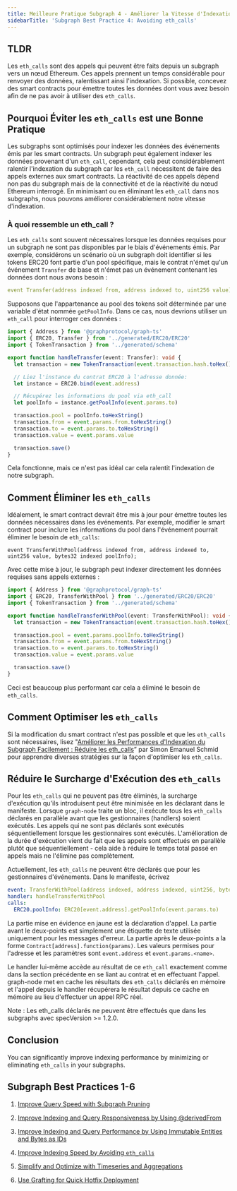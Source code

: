 ```yaml
---
title: Meilleure Pratique Subgraph 4 - Améliorer la Vitesse d'Indexation en Évitant les eth_calls
sidebarTitle: 'Subgraph Best Practice 4: Avoiding eth_calls'
---
```


## TLDR

Les `eth_calls` sont des appels qui peuvent être faits depuis un subgraph vers un nœud Ethereum. Ces appels prennent un temps considérable pour renvoyer des données, ralentissant ainsi l'indexation. Si possible, concevez des smart contracts pour émettre toutes les données dont vous avez besoin afin de ne pas avoir à utiliser des `eth_calls`.

## Pourquoi Éviter les `eth_calls` est une Bonne Pratique

Les subgraphs sont optimisés pour indexer les données des événements émis par les smart contracts. Un subgraph peut également indexer les données provenant d'un `eth_call`, cependant, cela peut considérablement ralentir l'indexation du subgraph car les `eth_call` nécessitent de faire des appels externes aux smart contracts. La réactivité de ces appels dépend non pas du subgraph mais de la connectivité et de la réactivité du nœud Ethereum interrogé. En minimisant ou en éliminant les `eth_call` dans nos subgraphs, nous pouvons améliorer considérablement notre vitesse d'indexation.

### À quoi ressemble un eth_call ?

Les `eth_calls` sont souvent nécessaires lorsque les données requises pour un subgraph ne sont pas disponibles par le biais d'événements émis. Par exemple, considérons un scénario où un subgraph doit identifier si les tokens ERC20 font partie d'un pool spécifique, mais le contrat n'émet qu'un événement `Transfer` de base et n'émet pas un événement contenant les données dont nous avons besoin :

```yaml
event Transfer(address indexed from, address indexed to, uint256 value);
```

Supposons que l'appartenance au pool des tokens soit déterminée par une variable d'état nommée `getPoolInfo`. Dans ce cas, nous devrions utiliser un `eth_call` pour interroger ces données :

```typescript
import { Address } from '@graphprotocol/graph-ts'
import { ERC20, Transfer } from '../generated/ERC20/ERC20'
import { TokenTransaction } from '../generated/schema'

export function handleTransfer(event: Transfer): void {
  let transaction = new TokenTransaction(event.transaction.hash.toHex())

  // Liez l'instance du contrat ERC20 à l'adresse donnée:
  let instance = ERC20.bind(event.address)

  // Récupérez les informations du pool via eth_call
  let poolInfo = instance.getPoolInfo(event.params.to)

  transaction.pool = poolInfo.toHexString()
  transaction.from = event.params.from.toHexString()
  transaction.to = event.params.to.toHexString()
  transaction.value = event.params.value

  transaction.save()
}
```

Cela fonctionne, mais ce n'est pas idéal car cela ralentit l'indexation de notre subgraph.

## Comment Éliminer les `eth_calls`

Idéalement, le smart contract devrait être mis à jour pour émettre toutes les données nécessaires dans les événements. Par exemple, modifier le smart contract pour inclure les informations du pool dans l'événement pourrait éliminer le besoin de `eth_calls`:

```
event TransferWithPool(address indexed from, address indexed to, uint256 value, bytes32 indexed poolInfo);
```

Avec cette mise à jour, le subgraph peut indexer directement les données requises sans appels externes :

```typescript
import { Address } from '@graphprotocol/graph-ts'
import { ERC20, TransferWithPool } from '../generated/ERC20/ERC20'
import { TokenTransaction } from '../generated/schema'

export function handleTransferWithPool(event: TransferWithPool): void {
  let transaction = new TokenTransaction(event.transaction.hash.toHex())

  transaction.pool = event.params.poolInfo.toHexString()
  transaction.from = event.params.from.toHexString()
  transaction.to = event.params.to.toHexString()
  transaction.value = event.params.value

  transaction.save()
}
```

Ceci est beaucoup plus performant car cela a éliminé le besoin de `eth_calls`.

## Comment Optimiser les `eth_calls`

Si la modification du smart contract n'est pas possible et que les `eth_calls` sont nécessaires, lisez "[Améliorer les Performances d'Indexation du Subgraph Facilement : Réduire les eth_calls](https://thegraph.com/blog/improve-subgraph-performance-reduce-eth-calls/)” par Simon Emanuel Schmid pour apprendre diverses stratégies sur la façon d'optimiser les `eth_calls`.

## Réduire le Surcharge d'Exécution des `eth_calls`

Pour les `eth_calls` qui ne peuvent pas être éliminés, la surcharge d'exécution qu'ils introduisent peut être minimisée en les déclarant dans le manifeste. Lorsque `graph-node` traite un bloc, il exécute tous les `eth_calls` déclarés en parallèle avant que les gestionnaires (handlers) soient exécutés. Les appels qui ne sont pas déclarés sont exécutés séquentiellement lorsque les gestionnaires sont exécutés. L'amélioration de la durée d'exécution vient du fait que les appels sont effectués en parallèle plutôt que séquentiellement - cela aide à réduire le temps total passé en appels mais ne l'élimine pas complètement.

Actuellement, les `eth_calls` ne peuvent être déclarés que pour les gestionnaires d'événements. Dans le manifeste, écrivez

```yaml
event: TransferWithPool(address indexed, address indexed, uint256, bytes32 indexed)
handler: handleTransferWithPool
calls:
  ERC20.poolInfo: ERC20[event.address].getPoolInfo(event.params.to)
```

La partie mise en évidence en jaune est la déclaration d'appel. La partie avant le deux-points est simplement une étiquette de texte utilisée uniquement pour les messages d'erreur. La partie après le deux-points a la forme `Contract[address].function(params)`. Les valeurs permises pour l'adresse et les paramètres sont `event.address` et `event.params.<name>`.

Le handler lui-même accède au résultat de ce `eth_call` exactement comme dans la section précédente en se liant au contrat et en effectuant l'appel. graph-node met en cache les résultats des `eth_calls` déclarés en mémoire et l'appel depuis le handler récupérera le résultat depuis ce cache en mémoire au lieu d'effectuer un appel RPC réel.

Note : Les eth_calls déclarés ne peuvent être effectués que dans les subgraphs avec specVersion >= 1.2.0.

## Conclusion

You can significantly improve indexing performance by minimizing or eliminating `eth_calls` in your subgraphs.

## Subgraph Best Practices 1-6

1. [Improve Query Speed with Subgraph Pruning](/subgraphs/cookbook/pruning/)

2. [Improve Indexing and Query Responsiveness by Using @derivedFrom](/subgraphs/cookbook/derivedfrom/)

3. [Improve Indexing and Query Performance by Using Immutable Entities and Bytes as IDs](/subgraphs/cookbook/immutable-entities-bytes-as-ids/)

4. [Improve Indexing Speed by Avoiding `eth_calls`](/subgraphs/cookbook/avoid-eth-calls/)

5. [Simplify and Optimize with Timeseries and Aggregations](/subgraphs/cookbook/timeseries/)

6. [Use Grafting for Quick Hotfix Deployment](/subgraphs/cookbook/grafting-hotfix/)
